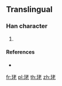 ==Translingual==

===Han character===
{{Han char|rn=96|rad=玉|as=06|sn=10|four=|canj=MGJKP}}

# {{defn|Han|sort=玉06}}

====References====
* {{Han ref|kx=0732.021|dkj=20982|hdz=21109.120|uh=73EF|ud=29679}}

[[fr:珯]]
[[pl:珯]]
[[th:珯]]
[[zh:珯]]